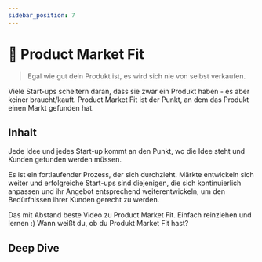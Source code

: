 ```yaml
---
sidebar_position: 7
---
```


# 🔄 Product Market Fit

> Egal wie gut dein Produkt ist, es wird sich nie von selbst verkaufen.

<Admonition icon="📍">
  Viele Start-ups scheitern daran, dass sie zwar ein Produkt haben - es aber keiner braucht/kauft. Product Market Fit ist der Punkt, an dem das Produkt einen Markt gefunden hat.
</Admonition>

## Inhalt

Jede Idee und jedes Start-up kommt an den Punkt, wo die Idee steht und Kunden gefunden werden müssen.

Es ist ein fortlaufender Prozess, der sich durchzieht. Märkte entwickeln sich weiter und erfolgreiche Start-ups sind diejenigen, die sich kontinuierlich anpassen und ihr Angebot entsprechend weiterentwickeln, um den Bedürfnissen ihrer Kunden gerecht zu werden.

<TwoColumns>
  <YouTube videoId="0LNQxT9LvM0">Das mit Abstand beste Video zu Product Market Fit. Einfach reinziehen und lernen :) </YouTube>
  <YouTube videoId="9v0v5TLZKzA" >Wann weißt du, ob du Produkt Market Fit hast? </YouTube>
</TwoColumns>

## Deep Dive

<TwoColumns>
  <YouTube videoId="rgaP-tMkJaw" />
  <YouTube videoId="HVkfEXgH8QM" />
</TwoColumns>

